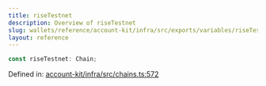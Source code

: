 ```yaml
---
title: riseTestnet
description: Overview of riseTestnet
slug: wallets/reference/account-kit/infra/src/exports/variables/riseTestnet
layout: reference
---
```


```ts
const riseTestnet: Chain;
```

Defined in: [account-kit/infra/src/chains.ts:572](https://github.com/alchemyplatform/aa-sdk/blob/08da565ff1e1b5bcae4581d79993c4ed9e522c16/account-kit/infra/src/chains.ts#L572)
